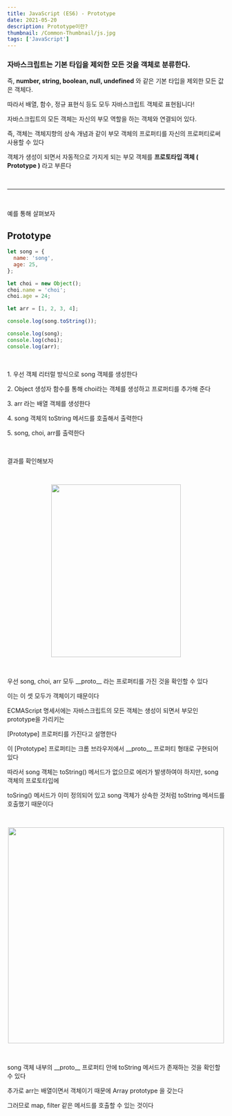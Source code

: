 ```yaml
---
title: JavaScript (ES6) - Prototype
date: 2021-05-20
description: Prototype이란?
thumbnail: /Common-Thumbnail/js.jpg
tags: ['JavaScript']
---
```


### 자바스크립트는 기본 타입을 제외한 모든 것을 객체로 분류한다.

즉, **number, string, boolean, null, undefined** 와 같은 기본 타입을 제외한 모든 값은 객체다.

따라서 배열, 함수, 정규 표현식 등도 모두 자바스크립트 객체로 표현됩니다!

자바스크립트의 모든 객체는 자신의 부모 역할을 하는 객체와 연결되어 있다.

즉, 객체는 객체지향의 상속 개념과 같이 부모 객체의 프로퍼티를 자신의 프로퍼티로써 사용할 수 있다

객체가 생성이 되면서 자동적으로 가지게 되는 부모 객체를 **프로토타입 객체 ( Prototype )** 라고 부른다

<br />

---

<br />

예를 통해 살펴보자

## Prototype

```javascript
let song = {
  name: 'song',
  age: 25,
};

let choi = new Object();
choi.name = 'choi';
choi.age = 24;

let arr = [1, 2, 3, 4];

console.log(song.toString());

console.log(song);
console.log(choi);
console.log(arr);
```

<br />

1\. 우선 객체 리터럴 방식으로 song 객체를 생성한다

2\. Object 생성자 함수를 통해 choi라는 객체를 생성하고 프로퍼티를 추가해 준다

3\. arr 라는 배열 객체를 생성한다

4\. song 객체의 toString 메서드를 호출해서 출력한다

5\. song, choi, arr를 출력한다

<br />

결과를 확인해보자

<br />

<p align="center">
  <img src="/JS-Prototype/result.png" width="300" height="400" />
</p>

<br />

우선 song, choi, arr 모두 \_\_proto\_\_ 라는 프로퍼티를 가진 것을 확인할 수 있다

이는 이 셋 모두가 객체이기 때문이다

ECMAScript 명세서에는 자바스크립트의 모든 객체는 생성이 되면서 부모인 prototype을 가리키는

\[Prototype\] 프로퍼티를 가진다고 설명한다

이 \[Prototype\] 프로퍼티는 크롬 브라우저에서 \_\_proto\_\_ 프로퍼티 형태로 구현되어 있다

따라서 song 객체는 toString() 메서드가 없으므로 에러가 발생하여야 하지만, song 객체의 프로토타입에

toSring() 메서드가 이미 정의되어 있고 song 객체가 상속한 것처럼 toString 메서드를 호출했기 때문이다

<br />

<p align="center">
  <img src="/JS-Prototype/property.jpg" width="500" height="500" />
</p>

<br />

song 객체 내부의 \_\_proto\_\_ 프로퍼티 안에 toString 메서드가 존재하는 것을 확인할 수 있다

추가로 arr는 배열이면서 객체이기 때문에 Array prototype 을 갖는다

그러므로 map, filter 같은 메서드를 호출할 수 있는 것이다
